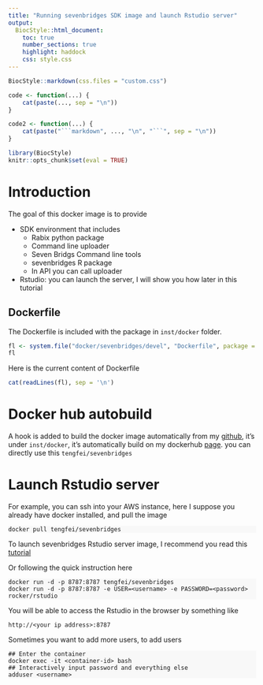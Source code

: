 ```yaml
---
title: "Running sevenbridges SDK image and launch Rstudio server"
output:
  BiocStyle::html_document:
    toc: true
    number_sections: true
    highlight: haddock
    css: style.css
---
```


<!--
%\VignetteIndexEntry{Running sevenbridges SDK image and launch Rstudio server}
%\VignettePackage{sevenbridges}
%\VignetteEngine{knitr::rmarkdown}
-->

```r
BiocStyle::markdown(css.files = "custom.css")
```

<!-- override white background for classless code chunks -->
<style type="text/css" scoped>
  pre:not([class]) { background-color: #F8F8F8; }
  pre code { background-color: transparent; }
</style>

```r
code <- function(...) {
    cat(paste(..., sep = "\n"))
}

code2 <- function(...) {
    cat(paste("```markdown", ..., "\n", "```", sep = "\n"))
}
```

```r
library(BiocStyle)
knitr::opts_chunk$set(eval = TRUE)
```

# Introduction

The goal of this docker image is to provide

- SDK environment that includes
    - Rabix python package
    - Command line uploader
    - Seven Bridgs Command line tools
    - sevenbridges R package
    - In API you can call uploader
- Rstudio: you can launch the server, I will show you how later in this tutorial

## Dockerfile

The Dockerfile is included with the package in `inst/docker` folder. 

```r
fl <- system.file("docker/sevenbridges/devel", "Dockerfile", package = "sevenbridges")
fl
```
Here is the current content of Dockerfile
```r
cat(readLines(fl), sep = '\n')
```

# Docker hub autobuild

A hook is added to build the docker image automatically from my [github](https://github.com/tengfei/sevenbridges), it's under `inst/docker`, it's automatically build on my dockerhub [page](https://hub.docker.com/r/tengfei/sevenbridges/). you can directly use this `tengfei/sevenbridges`

# Launch Rstudio server 

For example, you can ssh into your AWS instance, here I suppose you already have docker installed,  and pull the image 

```
docker pull tengfei/sevenbridges
```

To launch sevenbridges Rstudio server image, I recommend you read this [tutorial](https://github.com/rocker-org/rocker/wiki/Using-the-RStudio-image)

Or following the quick instruction here

```
docker run -d -p 8787:8787 tengfei/sevenbridges
docker run -d -p 8787:8787 -e USER=<username> -e PASSWORD=<password> rocker/rstudio
```

You will be able to access the Rstudio in the browser by something like

`http://<your ip address>:8787`

Sometimes you want to add more users, to add users

```
## Enter the container
docker exec -it <container-id> bash
## Interactively input password and everything else
adduser <username>
```


